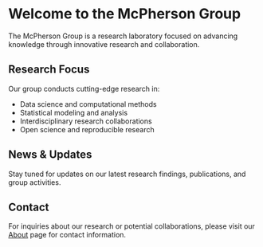 # Welcome to the McPherson Group

The McPherson Group is a research laboratory focused on advancing knowledge through innovative research and collaboration.

## Research Focus

Our group conducts cutting-edge research in:

- Data science and computational methods
- Statistical modeling and analysis
- Interdisciplinary research collaborations
- Open science and reproducible research

## News & Updates

Stay tuned for updates on our latest research findings, publications, and group activities.

## Contact

For inquiries about our research or potential collaborations, please visit our [About](about.qmd) page for contact information.
